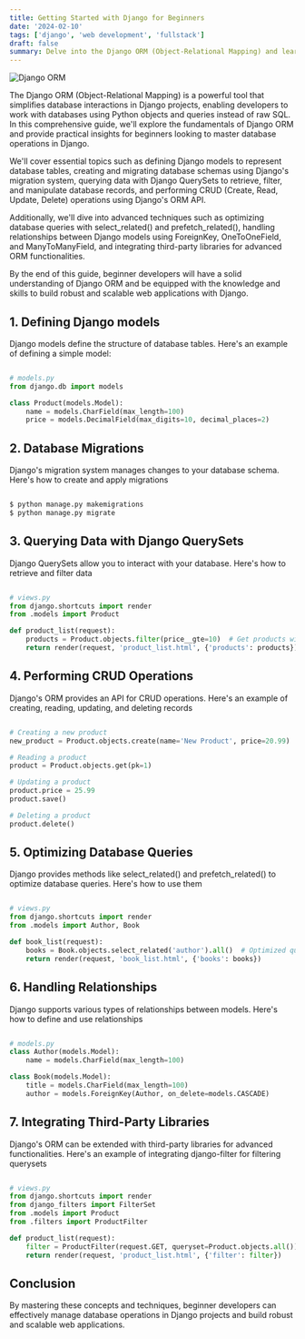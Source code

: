 ```yaml
---
title: Getting Started with Django for Beginners
date: '2024-02-10'
tags: ['django', 'web development', 'fullstack']
draft: false
summary: Delve into the Django ORM (Object-Relational Mapping) and learn how to interact with databases seamlessly in Django projects, covering essential concepts, best practices, and advanced techniques for managing database operations effectively.
---
```


<img className="inline" src="/static/images/Blog/django-orm-thumbnail.png" alt="Django ORM" />

The Django ORM (Object-Relational Mapping) is a powerful tool that simplifies database interactions in Django projects, enabling developers to work with databases using Python objects and queries instead of raw SQL. In this comprehensive guide, we'll explore the fundamentals of Django ORM and provide practical insights for beginners looking to master database operations in Django.

We'll cover essential topics such as defining Django models to represent database tables, creating and migrating database schemas using Django's migration system, querying data with Django QuerySets to retrieve, filter, and manipulate database records, and performing CRUD (Create, Read, Update, Delete) operations using Django's ORM API.

Additionally, we'll dive into advanced techniques such as optimizing database queries with select_related() and prefetch_related(), handling relationships between Django models using ForeignKey, OneToOneField, and ManyToManyField, and integrating third-party libraries for advanced ORM functionalities.

By the end of this guide, beginner developers will have a solid understanding of Django ORM and be equipped with the knowledge and skills to build robust and scalable web applications with Django.

## 1. Defining Django models

Django models define the structure of database tables. Here's an example of defining a simple model:

```Python

# models.py
from django.db import models

class Product(models.Model):
    name = models.CharField(max_length=100)
    price = models.DecimalField(max_digits=10, decimal_places=2)


```

## 2. Database Migrations

Django's migration system manages changes to your database schema. Here's how to create and apply migrations

```python

$ python manage.py makemigrations
$ python manage.py migrate

```

## 3. Querying Data with Django QuerySets

Django QuerySets allow you to interact with your database. Here's how to retrieve and filter data

```python

# views.py
from django.shortcuts import render
from .models import Product

def product_list(request):
    products = Product.objects.filter(price__gte=10)  # Get products with price greater than or equal to 10
    return render(request, 'product_list.html', {'products': products})

```

## 4. Performing CRUD Operations

Django's ORM provides an API for CRUD operations. Here's an example of creating, reading, updating, and deleting records

```python

# Creating a new product
new_product = Product.objects.create(name='New Product', price=20.99)

# Reading a product
product = Product.objects.get(pk=1)

# Updating a product
product.price = 25.99
product.save()

# Deleting a product
product.delete()

```

## 5. Optimizing Database Queries

Django provides methods like select_related() and prefetch_related() to optimize database queries. Here's how to use them

```python

# views.py
from django.shortcuts import render
from .models import Author, Book

def book_list(request):
    books = Book.objects.select_related('author').all()  # Optimized query to fetch books with related authors
    return render(request, 'book_list.html', {'books': books})


```

## 6. Handling Relationships

Django supports various types of relationships between models. Here's how to define and use relationships

```python

# models.py
class Author(models.Model):
    name = models.CharField(max_length=100)

class Book(models.Model):
    title = models.CharField(max_length=100)
    author = models.ForeignKey(Author, on_delete=models.CASCADE)

```

## 7. Integrating Third-Party Libraries

Django's ORM can be extended with third-party libraries for advanced functionalities. Here's an example of integrating django-filter for filtering querysets

```python

# views.py
from django.shortcuts import render
from django_filters import FilterSet
from .models import Product
from .filters import ProductFilter

def product_list(request):
    filter = ProductFilter(request.GET, queryset=Product.objects.all())
    return render(request, 'product_list.html', {'filter': filter})

```

## Conclusion

By mastering these concepts and techniques, beginner developers can effectively manage database operations in Django projects and build robust and scalable web applications.
